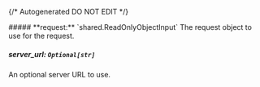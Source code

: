 {/* Autogenerated DO NOT EDIT  */}

<Collapsible>
    ##### **request:** `shared.ReadOnlyObjectInput`
    The request object to use for the request.
    <Collapsible.Break/>
    <ReadOnlyObjectInput/>
</Collapsible>

##### **server_url:** `Optional[str]`
An optional server URL to use.


